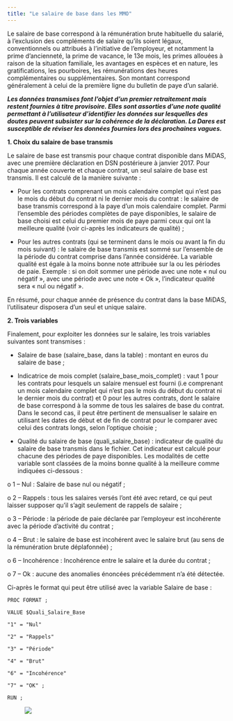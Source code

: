 ```yaml
---
title: "Le salaire de base dans les MMO"
---
```


Le salaire de base correspond à la rémunération brute habituelle du salarié, à l'exclusion des compléments de salaire qu'ils soient légaux, conventionnels ou attribués à l'initiative de l'employeur, et notamment la prime d'ancienneté, la prime de vacance, le 13e mois, les primes allouées à raison de la situation familiale, les avantages en espèces et en nature, les gratifications, les pourboires, les rémunérations des heures complémentaires ou supplémentaires. Son montant correspond généralement à celui de la première ligne du bulletin de paye d'un salarié.

***Les données transmises font l'objet d'un premier retraitement mais restent fournies à titre provisoire. Elles sont assorties d'une note qualité permettant à l'utilisateur d'identifier les données sur lesquelles des doutes peuvent subsister sur la cohérence de la déclaration. La Dares est susceptible de réviser les données fournies lors des prochaines vagues.***

**1. Choix du salaire de base transmis**

Le salaire de base est transmis pour chaque contrat disponible dans MiDAS, avec une première déclaration en DSN postérieure à janvier 2017. Pour chaque année couverte et chaque contrat, un seul salaire de base est transmis. Il est calculé de la manière suivante :

-   Pour les contrats comprenant un mois calendaire complet qui n'est pas le mois du début du contrat ni le dernier mois du contrat : le salaire de base transmis correspond à la paye d'un mois calendaire complet. Parmi l'ensemble des périodes complètes de paye disponibles, le salaire de base choisi est celui du premier mois de paye parmi ceux qui ont la meilleure qualité (voir ci-après les indicateurs de qualité) ;

-   Pour les autres contrats (qui se terminent dans le mois ou avant la fin du mois suivant) : le salaire de base transmis est sommé sur l'ensemble de la période du contrat comprise dans l'année considérée. La variable qualité est égale à la moins bonne note attribuée sur la ou les périodes de paie. Exemple : si on doit sommer une période avec une note « nul ou négatif », avec une période avec une note « Ok », l'indicateur qualité sera « nul ou négatif ».

En résumé, pour chaque année de présence du contrat dans la base MiDAS, l'utilisateur disposera d'un seul et unique salaire.

**2. Trois variables**

Finalement, pour exploiter les données sur le salaire, les trois variables suivantes sont transmises :

-   Salaire de base (salaire_base, dans la table) : montant en euros du salaire de base ;

-   Indicatrice de mois complet (salaire_base_mois_complet) : vaut 1 pour les contrats pour lesquels un salaire mensuel est fourni (i.e comprenant un mois calendaire complet qui n'est pas le mois du début du contrat ni le dernier mois du contrat) et 0 pour les autres contrats, dont le salaire de base correspond à la somme de tous les salaires de base du contrat. Dans le second cas, il peut être pertinent de mensualiser le salaire en utilisant les dates de début et de fin de contrat pour le comparer avec celui des contrats longs, selon l'optique choisie ;

-   Qualité du salaire de base (quali_salaire_base) : indicateur de qualité du salaire de base transmis dans le fichier. Cet indicateur est calculé pour chacune des périodes de paye disponibles. Les modalités de cette variable sont classées de la moins bonne qualité à la meilleure comme indiquées ci-dessous :

o 1 -- Nul : Salaire de base nul ou négatif ;

o 2 -- Rappels : tous les salaires versés l'ont été avec retard, ce qui peut laisser supposer qu'il s'agit seulement de rappels de salaire ;

o 3 -- Période : la période de paie déclarée par l'employeur est incohérente avec la période d'activité du contrat ;

o 4 -- Brut : le salaire de base est incohérent avec le salaire brut (au sens de la rémunération brute déplafonnée) ;

o 6 -- Incohérence : Incohérence entre le salaire et la durée du contrat ;

o 7 -- Ok : aucune des anomalies énoncées précédemment n'a été détectée.

Ci-après le format qui peut être utilisé avec la variable Salaire de base :

    PROC FORMAT ;

    VALUE $Quali_Salaire_Base

    "1" = "Nul"

    "2" = "Rappels"

    "3" = "Période"

    "4" = "Brut"

    "6" = "Incohérence"

    "7" = "OK" ;

    RUN ;

![![](images/image-2077962576.png)](images/image-238033907.png)
